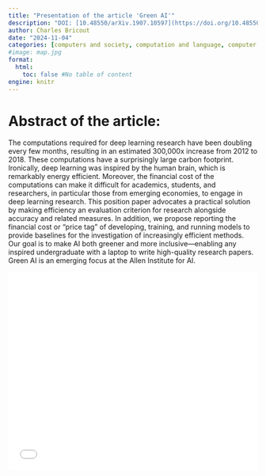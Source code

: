 ```yaml
---
title: "Presentation of the article 'Green AI'"
description: "DOI: [10.48550/arXiv.1907.10597](https://doi.org/10.48550/arXiv.1907.10597){target='_blank'}"
author: Charles Bricout
date: "2024-11-04"
categories: [computers and society, computation and language, computer vision and pattern recognition, machine learning, methodology]
#image: map.jpg
format:
  html:
    toc: false #No table of content
engine: knitr
---
```


# Abstract of the article:

The computations required for deep learning research have been doubling every few months, resulting in an estimated 300,000x increase from 2012 to 2018. These computations have a surprisingly large carbon footprint. Ironically, deep learning was inspired by the human brain, which is remarkably energy efficient. Moreover, the financial cost of the computations can make it difficult for academics, students, and researchers, in particular those from emerging economies, to engage in deep learning research.
This position paper advocates a practical solution by making efficiency an evaluation criterion for research alongside accuracy and related measures. In addition, we propose reporting the financial cost or "price tag" of developing, training, and running models to provide baselines for the investigation of increasingly efficient methods. Our goal is to make AI both greener and more inclusive---enabling any inspired undergraduate with a laptop to write high-quality research papers. Green AI is an emerging focus at the Allen Institute for AI. 

![](../../../docs/journalclub/pdfs/2024_11_04_Charles_Green_AI.pdf){width=100% height=400}